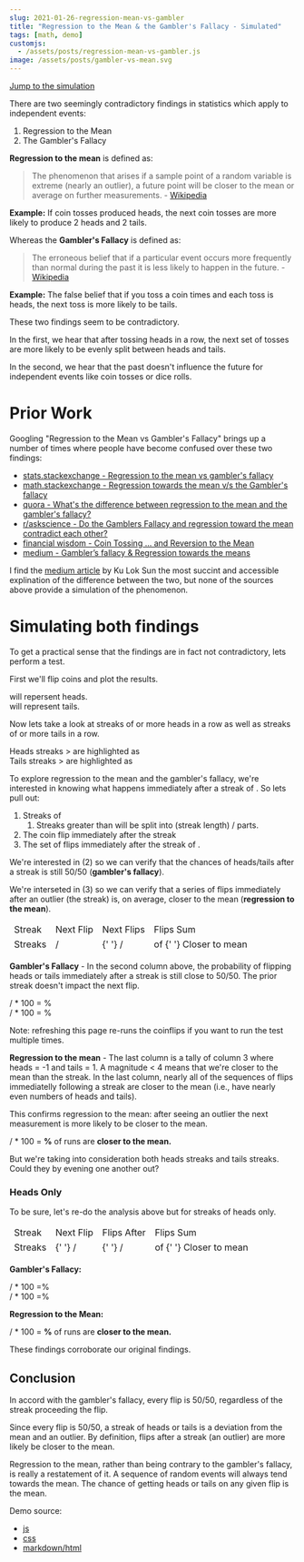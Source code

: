 ```yaml
---
slug: 2021-01-26-regression-mean-vs-gambler
title: "Regression to the Mean & the Gambler's Fallacy - Simulated"
tags: [math, demo]
customjs:
  - /assets/posts/regression-mean-vs-gambler.js
image: /assets/posts/gambler-vs-mean.svg
---
```



[Jump to the simulation](#simulating-both-findings)

There are two seemingly contradictory findings in statistics which apply to independent events:

1. Regression to the Mean
2. The Gambler's Fallacy

**Regression to the mean** is defined as:

> The phenomenon that arises if a sample point of a random variable is extreme (nearly an outlier), a future point will be closer to the mean or average on further measurements. - [Wikipedia](https://en.wikipedia.org/wiki/Regression_toward_the_mean#:~:text=In%20statistics%2C%20regression%20toward%20the,or%20average%20on%20further%20measurements.)

**Example:** If <i data-bind="run_length"></i> coin tosses produced <i data-bind="run_length"></i> heads, the next <i data-bind="run_length"></i> coin tosses are more likely to produce 2 heads and 2 tails.

Whereas the **Gambler's Fallacy** is defined as:

> The erroneous belief that if a particular event occurs more frequently than normal during the past it is less likely to happen in the future. - [Wikipedia](https://en.wikipedia.org/wiki/Gambler%27s_fallacy)

**Example:** The false belief that if you toss a coin <i data-bind="run_length"></i> times and each toss is heads, the next toss is more likely to be tails.

These two findings seem to be contradictory.

In the first, we hear that after tossing <i data-bind="run_length"></i> heads in a row, the next set of tosses are more likely to be evenly split between heads and tails.

In the second, we hear that the past doesn't influence the future for independent events like coin tosses or dice rolls.

# Prior Work

Googling "Regression to the Mean vs Gambler's Fallacy" brings up a number of times where people have become confused over these two findings:

- [stats.stackexchange - Regression to the mean vs gambler's fallacy](https://stats.stackexchange.com/questions/204397/regression-to-the-mean-vs-gamblers-fallacy)
- [math.stackexchange - Regression towards the mean v/s the Gambler's fallacy](https://math.stackexchange.com/questions/433492/regression-towards-the-mean-v-s-the-gamblers-fallacy)
- [quora - What's the difference between regression to the mean and the gambler's fallacy?](https://www.quora.com/Whats-the-difference-between-regression-to-the-mean-and-the-gamblers-fallacy)
- [r/askscience - Do the Gamblers Fallacy and regression toward the mean contradict each other?](https://www.reddit.com/r/askscience/comments/340ulx/do_the_gamblers_fallacy_and_regression_toward_the/)
- [financial wisdom - Coin Tossing ... and Reversion to the Mean](https://www.financialwisdomforum.org/gummy-stuff/coin-tossing.htm)
- [medium - Gambler’s fallacy & Regression towards the means](https://medium.com/@sundaykuloksun/gamblers-fallacy-regression-towards-the-means-ae538ace8318)

I find the [medium article](<[medium](https://medium.com/@sundaykuloksun/gamblers-fallacy-regression-towards-the-means-ae538ace8318)>) by Ku Lok Sun the most succint and accessible explination of the difference between the two, but none of the sources above provide a simulation of the phenomenon.

# Simulating both findings

To get a practical sense that the findings are in fact not contradictory, lets perform a test.

First we'll flip <i data-bind="num_coins"></i> coins and plot the results.

<span class="coin side-H"></span> will repersent heads.
<br />
<span class="coin side-T"></span> will represent tails.

<div class="coin-chart" data-bind="coin_chart"></div>

Now lets take a look at streaks of <i data-bind="run_length"></i> or more heads in a row as well as streaks of <i data-bind="run_length"></i> or more tails in a row.

Heads streaks ><i data-bind="run_length"></i> are highlighted as <span class="coin side-H run"></span><br/>Tails streaks ><i data-bind="run_length"></i> are highlighted as <span class="coin side-T run"></span>

<div class="coin-chart" data-bind="run_chart"></div>

To explore regression to the mean and the gambler's fallacy, we're interested in knowing what happens immediately after a streak of <i data-bind="run_length"></i>. So lets pull out:

1. Streaks of <i data-bind="run_length"></i>
   1. Streaks greater than <i data-bind="run_length"></i> will be split into (streak length) / <i data-bind="run_length"></i> parts.
2. The coin flip immediately after the streak
3. The set of <i data-bind="run_length"></i> flips immediately after the streak of <i data-bind="run_length"></i>.

We're interested in (2) so we can verify that the chances of heads/tails after a streak is still 50/50 (**gambler's fallacy**).

We're interseted in (3) so we can verify that a series of flips immediately after an outlier (the streak) is, on average, closer to the mean (**regression to the mean**).

<table class="run-list">
  <thead>
    <tr>
      <td>Streak</td>
      <td>Next Flip</td>
      <td>
        Next <i data-bind="run_length"></i> Flips
      </td>
      <td>
        <i data-bind="run_length"></i> Flips Sum
      </td>
    </tr>
  </thead>
  <tbody data-bind="run_list"></tbody>
  <tfoot>
    <tr>
      <td>
        <i data-bind="num_runs"></i> Streaks
      </td>
      <td>
        <i data-bind="after_run_heads"></i> <span class="coin side-H"></span> /
        <i data-bind="after_run_tails"></i> <span class="coin side-T"></span>
      </td>
      <td>
        <i data-bind="seq_after_run_heads"></i> <span class="coin side-H"></span>{' '}
        /<i data-bind="seq_after_run_tails"></i> <span class="coin side-T"></span>
      </td>
      <td>
        <i data-bind="num_seq_closer_to_mean"></i> of <i data-bind="num_runs"></i>{' '}
        Closer to mean
      </td>
    </tr>
  </tfoot>
</table>

**Gambler's Fallacy** - In the second column above, the probability of flipping heads or tails immediately after a streak is still close to 50/50. The prior streak doesn't impact the next flip.

<i data-bind="after_run_heads"></i> / <i data-bind="num_runs"></i> * 100 =<i data-bind="after_run_heads_pct"></i>
% <span class="coin side-H"></span>
<br />
<i data-bind="after_run_tails"></i> / <i data-bind="num_runs"></i> * 100 =
<i data-bind="after_run_tails_pct"></i>% <span class="coin side-T"></span>

Note: refreshing this page re-runs the coinflips if you want to run the test multiple times.

**Regression to the mean** - The last column is a tally of column 3 where heads = -1 and tails = 1. A magnitude < 4 means that we're closer to the mean than the streak. In the last column, nearly all of the sequences of flips immediatelly following a streak are closer to the mean (i.e., have nearly even numbers of heads and tails).

This confirms regression to the mean: after seeing an outlier the next measurement is more likely to be closer to the mean.

<i data-bind="num_seq_closer_to_mean"></i> / <i data-bind="num_runs"></i> * 100 =
**<i data-bind="num_seq_closer_to_mean_pct"></i>%** of runs are **closer to the
mean.**

But we're taking into consideration both heads streaks and tails streaks. Could they by evening one another out?

### Heads Only

To be sure, let's re-do the analysis above but for streaks of heads only.

<table class="run-list">
  <thead>
    <tr>
      <td>Streak</td>
      <td>Next Flip</td>
      <td>
        <i data-bind="run_length"></i> Flips After
      </td>
      <td>
        <i data-bind="run_length"></i> Flips Sum
      </td>
    </tr>
  </thead>
  <tbody data-bind="heads_run_list"></tbody>
  <tfoot>
    <tr>
      <td>
        <i data-bind="heads_num_runs"></i> Streaks
      </td>
      <td>
        <i data-bind="heads_after_run_heads"></i> <span class="coin side-H"></span>{' '}
        /<i data-bind="heads_after_run_tails"></i> <span class="coin side-T"></span>
      </td>
      <td>
        <i data-bind="heads_seq_after_run_heads"></i> <span class="coin side-H"></span>{' '}
        /<i data-bind="heads_seq_after_run_tails"></i> <span class="coin side-T"></span>
      </td>
      <td>
        <i data-bind="heads_num_seq_closer_to_mean"></i> of <i data-bind="heads_num_runs"></i>{' '}
        Closer to mean
      </td>
    </tr>
  </tfoot>
</table>

**Gambler's Fallacy:**

<i data-bind="heads_after_run_heads"></i> / <i data-bind="heads_num_runs"></i> *
100 =<i data-bind="heads_after_run_heads_pct"></i>% <span class="coin side-H"></span>
<br />
<i data-bind="heads_after_run_tails"></i> / <i data-bind="heads_num_runs"></i> *
100 =<i data-bind="heads_after_run_tails_pct"></i>% <span class="coin side-T"></span>

**Regression to the Mean:**

<i data-bind="heads_num_seq_closer_to_mean"></i> / <i data-bind="heads_num_runs"></i> *
100 = **<i data-bind="heads_num_seq_closer_to_mean_pct"></i>%** of runs are
**closer to the mean.**

These findings corroborate our original findings.

## Conclusion

In accord with the gambler's fallacy, every flip is 50/50, regardless of the streak proceeding the flip.

Since every flip is 50/50, a streak of heads or tails is a deviation from the mean and an outlier. By definition, flips after a streak (an outlier) are more likely be closer to the mean.

Regression to the mean, rather than being contrary to the gambler's fallacy, is really a restatement of it. A sequence of random events will always tend towards the mean. The chance of getting heads or tails on any given flip is the mean.

Demo source:

- [js](https://github.com/tantaman/tantaman.github.io/blob/master/assets/posts/regression-mean-vs-gambler.js)
- [css](https://github.com/tantaman/tantaman.github.io/blob/master/assets/posts/regression-mean-vs-gambler.css)
- [markdown/html](https://github.com/tantaman/tantaman.github.io/blob/master/_posts/2021-01-26-regression-mean-vs-gambler.markdown)
